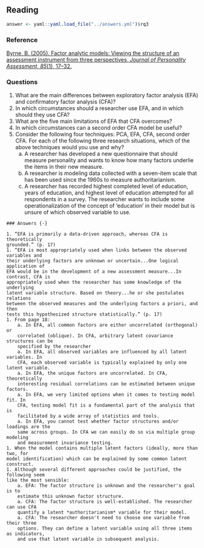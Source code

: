 ## Reading

```{r include = FALSE}
answer <- yaml::yaml.load_file("../answers.yml")$rq3
```

### Reference {-}

[
Byrne, B. (2005). Factor analytic models: Viewing the structure of an assessment 
instrument from three perspectives, *Journal of Personality Assessment, 85*(1), 
17--32.
](https://www.tandfonline.com/doi/pdf/10.1207/s15327752jpa8501_02)

### Questions {-}

1. What are the main differences between exploratory factor analysis (EFA) and 
confirmatory factor analysis (CFA)? 
1. In which circumstances should a researcher use EFA, and in which should they 
use CFA? 
1. What are the five main limitations of EFA that CFA overcomes? 
1. In which circumstances can a second order CFA model be useful? 
1. Consider the following four techniques: PCA, EFA, CFA, second order CFA. 
For each of the following three research situations, which of the above techniques 
would you use and why? 
    a. A researcher has developed a new questionnaire that should measure 
    personality and wants to know how many factors underlie the items in their 
    new measure.
    a. A researcher is modeling data collected with a seven-item scale that has 
    been used since the 1960s to measure authoritarianism. 
    c. A researcher has recorded highest completed level of education, years of 
    education, and highest level of education attempted for all respondents in a 
    survey. The researcher wants to include some operationalization of the 
    concept of ‘education’ in their model but is unsure of which observed 
    variable to use.

```{asis echo = answer}
### Answers {-}

1. “EFA is primarily a data-driven approach, whereas CFA is theoretically 
grounded.” (p. 17) 
1. “EFA is most appropriately used when links between the observed variables and 
their underlying factors are unknown or uncertain...One logical application of 
EFA would be in the development of a new assessment measure...In contrast, CFA is 
appropriately used when the researcher has some knowledge of the underlying 
latent variable structure. Based on theory...he or she postulates relations 
between the observed measures and the underlying factors a priori, and then 
tests this hypothesized structure statistically.” (p. 17) 
1. From page 18: 
    a. In EFA, all common factors are either uncorrelated (orthogonal) or 
    correlated (oblique). In CFA, arbitrary latent covariance structures can be 
    specified by the researcher 
    a. In EFA, all observed variables are influenced by all latent variables. In
    CFA, each observed variable is typically explained by only one latent variable. 
    a. In EFA, the unique factors are uncorrelated. In CFA, theoretically 
    interesting residual correlations can be estimated between unique factors. 
    a. In EFA, we very limited options when it comes to testing model fit. In 
    CFA, testing model fit is a fundamental part of the analysis that is 
    facilitated by a wide array of statistics and tools.
    a. In EFA, you cannot test whether factor structures and/or loadings are the
    same across groups. In CFA we can easily do so via multiple group modeling 
    and measurement invariance testing. 
1. When the model contains multiple latent factors (ideally, more than two, for 
model identification) which can be explained by some common latent construct. 
1. Although several different approaches could be justified, the following seem
like the most sensible:
    a. EFA: The factor structure is unknown and the researcher's goal is to 
    estimate this unknown factor structure.  
    a. CFA: The factor structure is well-established. The researcher can use CFA
    quantify a latent *authoritarianism* variable for their model.
    a. CFA: The researcher doesn't need to choose one variable from their three 
    options. They can define a latent variable using all three items as indicators,
    and use that latent variable in subsequent analysis.  
```
